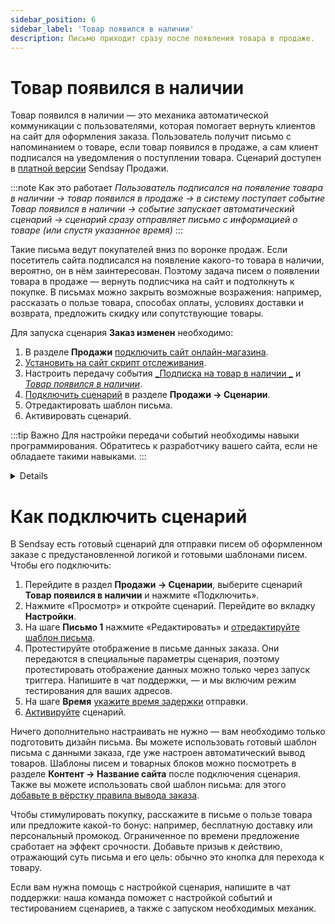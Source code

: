 ```yaml
---
sidebar_position: 6
sidebar_label: 'Товар появился в наличии'
description: Письмо приходит сразу после появления товара в продаже.
---
```



# Товар появился в наличии

Товар появился в наличии — это механика автоматической коммуникации с пользователями, которая помогает вернуть клиентов на сайт для оформления заказа. Пользователь получит письмо с напоминанием о товаре, если товар появился в продаже, а сам клиент подписался на уведомления о поступлении товара. Сценарий доступен в [платной версии](https://docs.sendsay.ru/ecom/how-to-connect-ecom/#возможности-версий) Sendsay Продажи.

:::note Как это работает
_Пользователь подписался на появление товара в наличии → товар появился в продаже → в систему поступает событие Товар появился в наличии → событие запускает автоматический сценарий → сценарий сразу отправляет письмо с информацией о товаре (или спустя указанное время)_
:::

Такие письма ведут покупателей вниз по воронке продаж. Если посетитель сайта подписался на появление какого-то товара в наличии, вероятно, он в нём заинтересован. Поэтому задача писем о появлении товара в продаже — вернуть подписчика на сайт и подтолкнуть к покупке. В письмах можно закрыть возможные возражения: например, рассказать о пользе товара, способах оплаты, условиях доставки и возврата, предложить скидку или сопутствующие товары.

Для запуска сценария **Заказ изменен** необходимо:

1. В разделе **Продажи** [подключить сайт онлайн-магазина](https://docs.sendsay.ru/ecom/how-to-connect-ecom/#как-подключить-сайт-кмодулю).
2. [Установить на сайт скрипт отслеживания](https://docs.sendsay.ru/ecom/how-to-connect-ecom/#2-настройте-передачу-данных-ссайта-вsendsay).
3. Настроить передачу события [_Подписка на товар в наличии _](https://docs.sendsay.ru/ecom/how-to-configure-data-transfer/#подписка-на-информирование-о-появлении-товара-в-продаже) и [_Товар появился в наличии_](https://docs.sendsay.ru/ecom/how-to-configure-data-transfer/#добавление-обезличенных-событий).
4. [Подключить сценарий](#как-подключить-сценарий) в разделе **Продажи → Сценарии**.
5. Отредактировать шаблон письма.
6. Активировать сценарий.

:::tip Важно
Для настройки передачи событий необходимы навыки программирования. Обратитесь к разработчику вашего сайта, если не обладаете такими навыками.
:::

<Details summary='Настройка передачи событий'>

Настройка передачи событий _Подписка на товар в наличии_ и _Товар появился в наличии_ — обязательный шаг для запуска сценария. Cобытие _Подписка на товар в наличии_ передаётся с сайта, _Товар появился в наличии_ — через Sendsay API.

[Как передавать данные через Sendsay API](https://docs.sendsay.ru/ecom/how-to-configure-data-transfer/#добавление-данных-через-sendsay-api)

Рекомендуемые параметры для события [_Подписка на товар в наличии_](https://docs.sendsay.ru/ecom/how-to-configure-data-transfer/#подписка-на-информирование-о-появлении-товара-в-продаже):

| Имя         |      Описание      |       Тип данных       |                             Комментарий                              |
| :---------- | :----------------: | :--------------------: | :------------------------------------------------------------------: |
| id          |     id товара      |         String         |                             обязательно                              |
| name        |  название товара   |         String         |                            рекомендуется                             |
| category    | название категории |         String         |                            рекомендуется                             |
| category_id |    id категории    |         Int64          |                            рекомендуется                             |
| price       |        цена        | Nullable(Decimal64(2)) |                            рекомендуется                             |
| old_price   |    старая цена     | Nullable(Decimal64(2)) |                            рекомендуется                             |
| picture     |      картинка      |     Array(String)      |                          абсолютная ссылка                           |
| url         |  ссылка на товар   |         String         |                          абсолютная ссылка                           |
| cp1…cp20    | произвольное поле  |         String         | для дополнительных параметров товара (например, цвет, размер и т.п.) |

Полный перечень возможных параметров и тип данных указан в [инструкции](https://docs.sendsay.ru/ecom/how-to-configure-data-transfer/#набор-доступных-полей).

Для отображения товаров в письме рекомендуем все необходимые параметры товара передавать в событии, чтобы в будущем использовать эти данные при персонализации и сегментации. Сведения о товарах также можно выводить в письмо из [товарного каталога](https://docs.sendsay.ru/ecom/product-catalog/). Для корректного отображения товаров из каталога в письмах важно, чтобы id товара в событии совпадал с id в YML-файле каталога товаров.

Проверить поступление событий в систему можно в разделе **Продажи → Просмотр событий** с фильтрацией по нужному событию.

[Инструкция по настройке события подписки на товар в наличии](https://docs.sendsay.ru/ecom/how-to-configure-data-transfer/#подписка-на-информирование-о-появлении-товара-в-продаже)

</Details>

# Как подключить сценарий

В Sendsay есть готовый сценарий для отправки писем об оформленном заказе с предустановленной логикой и готовыми шаблонами писем. Чтобы его подключить:

1. Перейдите в раздел **Продажи → Сценарии**, выберите сценарий **Товар появился в наличии** и нажмите «Подключить».
2. Нажмите «Просмотр» и откройте сценарий. Перейдите во вкладку **Настройки**.
3. На шаге **Письмо 1** нажмите «Редактировать» и [отредактируйте шаблон письма](https://docs.sendsay.ru/ecom/ecom-triggers/1-отредактируйте-письмо).
4. Протестируйте отображение в письме данных заказа. Они передаются в специальные параметры сценария, поэтому протестировать отображение данных можно только через запуск триггера. <SupportLink>Напишите в чат поддержки</SupportLink>, — и мы включим режим тестирования для ваших адресов.
5. На шаге **Время** [укажите время задержки](https://docs.sendsay.ru/ecom/ecom-triggers/#3-настройте-время-задержки-отправки) отправки.
6. [Активируйте](https://docs.sendsay.ru/ecom/ecom-triggers/#как-активировать-сценарий) сценарий.

Ничего дополнительно настраивать не нужно — вам необходимо только подготовить дизайн письма. Вы можете использовать готовый шаблон письма с данными заказа, где уже настроен автоматический вывод товаров. Шаблоны писем и товарных блоков можно посмотреть в разделе **Контент → Название сайта** после подключения сценария. Также вы можете использовать свой шаблон письма: для этого [добавьте в вёрстку правила вывода заказа](https://docs.sendsay.ru/ecom/ecom-proscript/#товар-появился-в-наличии).

Чтобы стимулировать покупку, расскажите в письме о пользе товара или предложите какой-то бонус: например, бесплатную доставку или персональный промокод. Ограниченное по времени предложение сработает на эффект срочности. Добавьте призыв к действию, отражающий суть письма и его цель: обычно это кнопка для перехода к товару.

Если вам нужна помощь с настройкой сценария, <SupportLink>напишите в чат поддержки</SupportLink>: наша команда поможет с настройкой событий и тестированием сценариев, а также с запуском необходимых механик.
